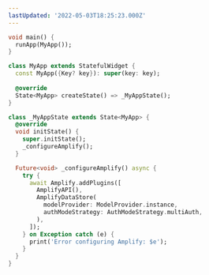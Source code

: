 ```yaml
---
lastUpdated: '2022-05-03T18:25:23.000Z'
---
```

```dart
void main() {
  runApp(MyApp());
}

class MyApp extends StatefulWidget {
  const MyApp({Key? key}): super(key: key);
  
  @override
  State<MyApp> createState() => _MyAppState();
}

class _MyAppState extends State<MyApp> {
  @override
  void initState() {
    super.initState();
    _configureAmplify();
  }

  Future<void> _configureAmplify() async {
    try {
      await Amplify.addPlugins([
        AmplifyAPI(),
        AmplifyDataStore(
          modelProvider: ModelProvider.instance,
          authModeStrategy: AuthModeStrategy.multiAuth,
        ),
      ]);
    } on Exception catch (e) {
      print('Error configuring Amplify: $e');
    }
  }
}
```
